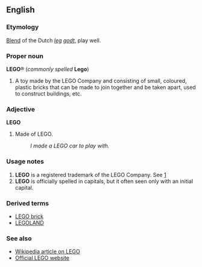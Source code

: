 ==English==
===Etymology===
[[Blend]] of the Dutch ''[[leg#Dutch|leg]] [[godt]]'', play well.

===Proper noun===
'''LEGO'''&reg; (''commonly spelled'' '''Lego''')

#A toy made by the LEGO Company and consisting of small, coloured, plastic bricks that can be made to join together and be taken apart, used to construct buildings, etc.

===Adjective===
'''LEGO'''

#Made of LEGO.<!--note: see the link under "Usage notes" on the trademark - LEGO state that LEGO is an adjective-->
#:''I made a LEGO car to play with.''

===Usage notes===
#'''LEGO''' is a registered trademark of the LEGO Company.  See [http://www.lego.com/eng/info/default.asp?page=fairplay]
#'''LEGO''' is officially spelled in capitals, but it often seen only with an initial capital.

===Derived terms===
*[[LEGO brick]]
*[[LEGOLAND]]

===See also===
*[[w:LEGO|Wikipedia article on LEGO]]
*[http://www.lego.com Official LEGO website]